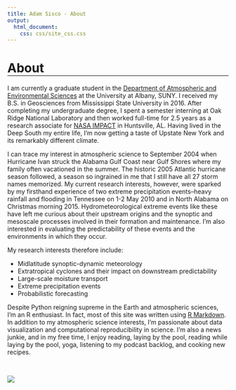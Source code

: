 ```yaml
---
title: Adam Sisco - About
output:
  html_document:
    css: css/site_css.css
---
```


<style>
  .title {
    display: none;
  }
  
  h1 {
    border-bottom-width: 1px;
    border-bottom-style: solid;
    border-bottom-color: black;
  }
  
  .banner-image {
    background-image: linear-gradient(rgba(0, 0, 0, 0.20), rgba(0, 0, 0, 0.20)), url("images/cropped/cropped_ohiorv_tm5_2011123_lrg.jpg");
  }
  
</style>

# About

I am currently a graduate student in the [Department of Atmospheric and Environmental Sciences](https://www.albany.edu/atmos/){target="_blank"} at the University at Albany, SUNY. I received my B.S. in Geosciences from Mississippi State University in 2016. After completing my undergraduate degree, I spent a semester interning at Oak Ridge National Laboratory and then worked full-time for 2.5 years as a research associate for [NASA IMPACT](https://earthdata.nasa.gov/esds/impact){target="_blank"} in Huntsville, AL. Having lived in the Deep South my entire life, I'm now getting a taste of Upstate New York and its remarkably different climate.

I can trace my interest in atmospheric science to September 2004 when Hurricane Ivan struck the Alabama Gulf Coast near Gulf Shores where my family often vacationed in the summer. The historic 2005 Atlantic hurricane season followed, a season so ingrained in me that I still have all 27 storm names memorized. My current research interests, however, were sparked by my firsthand experience of two extreme precipitation events--heavy rainfall and flooding in Tennessee on 1-2 May 2010 and in North Alabama on Christmas morning 2015. Hydrometeorological extreme events like these have left me curious about their upstream origins and the synoptic and mesoscale processes involved in their formation and maintenance. I'm also interested in evaluating the predictability of these events and the environments in which they occur.

My research interests therefore include:

* Midlatitude synoptic-dynamic meteorology
* Extratropical cyclones and their impact on downstream predictability
* Large-scale moisture transport
* Extreme precipitation events
* Probabilistic forecasting

Despite Python reigning supreme in the Earth and atmospheric sciences, I'm an R enthusiast. In fact, most of this site was written using [R Markdown](https://rmarkdown.rstudio.com/){target="_blank"}. In addition to my atmospheric science interests, I'm passionate about data visualization and computational reproducibility in science. I'm also a news junkie, and in my free time, I enjoy reading, laying by the pool, reading while laying by the pool, yoga, listening to my podcast backlog, and cooking new recipes.

<br/>

![](images/st4.png)